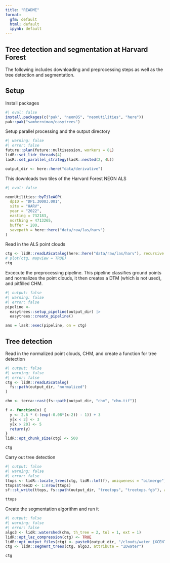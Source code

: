 ```yaml
---
title: "README"
format: 
  gfm: default
  html: default
  ipynb: default
---
```


## Tree detection and segmentation at Harvard Forest

The following includes downloading and preprocessing steps as well as the tree detection and segmentation.

## Setup

Install packages

```r
#| eval: false
install.packages(c("pak", "neonOS", "neonUtilities", "here"))
pak::pak("samherniman/easytrees")
```

Setup parallel processing and the output directory

```r
#| warning: false
#| error: false
future::plan(future::multisession, workers = 8L)
lidR::set_lidr_threads(4)
lasR::set_parallel_strategy(lasR::nested(2, 4L))

output_dir <- here::here("data/derivative")
```

This downloads two tiles of the Harvard Forest NEON ALS

```r
#| eval: false

neonUtilities::byTileAOP(
  dpID = "DP1.30003.001",
  site = "HARV",
  year = "2022",
  easting = 732183,
  northing = 4713265,
  buffer = 200,
  savepath = here::here("data/raw/las/harv")
)
```

Read in the ALS point clouds

```r
ctg <- lidR::readLAScatalog(here::here("data/raw/las/harv"), recursive = TRUE)
# plot(ctg, mapview = TRUE)
ctg
```

Excecute the preprocessing pipeline. This pipeline classifies ground points and normalizes the point clouds, it then creates a DTM (which is not used), and pitfilled CHM.  

```r
#| output: false
#| warning: false
#| error: false
pipeline <- 
  easytrees::setup_pipeline(output_dir) |> 
  easytrees::create_pipeline()

ans = lasR::exec(pipeline, on = ctg)
```

## Tree detection

Read in the normalized point clouds, CHM, and create a function for tree detection

```r
#| output: false
#| warning: false
#| error: false
ctg <- lidR::readLAScatalog(
  fs::path(output_dir, "normalized")
)

chm <- terra::rast(fs::path(output_dir, "chm", "chm.tif"))

f <- function(x) {
  y <- 2.6 * (-(exp(-0.08*(x-2)) - 1)) + 3
  y[x < 2] <- 3
  y[x > 20] <- 5
  return(y)
}
lidR::opt_chunk_size(ctg) <- 500
```

```r
ctg
```


Carry out tree detection

```r
#| output: false
#| warning: false
#| error: false
ttops <- lidR::locate_trees(ctg, lidR::lmf(f), uniqueness = "bitmerge")
ttops$treeID <- 1:nrow(ttops)
sf::st_write(ttops, fs::path(output_dir, "treetops", "treetops.fgb"), append = FALSE)
```

```r
ttops
```


Create the segmentation algorithm and run it

```r
#| output: false
#| warning: false
#| error: false
algo3 <- lidR::watershed(chm, th_tree = 2, tol = 1, ext = 1)
lidR::opt_laz_compression(ctg) <- TRUE
lidR::opt_output_files(ctg) <- paste0(output_dir, "/clouds/water_{XCENTER}_{YCENTER}_d")
ctg <- lidR::segment_trees(ctg, algo3, attribute = "IDwater")
```

```r
ctg
```


